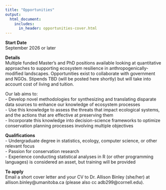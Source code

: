 ```yaml
---
title: "Opportunities"
output:
  html_document:
    includes:
      in_header: opportunities-cover.html
---
```


**Start Date**    
September 2026 or later   

**Details**   
Multiple funded Master's and  PhD positions available looking at quantitative approaches to supporting ecosystem resilience in anthropogenically-modified landscapes. Opportunities exist to collaborate with government and NGOs. Stipends TBD (will be posted here shortly) but will take into account cost of living and tuition.

Our lab aims to:    
- Develop novel methodologies for synthesizing and translating disparate data sources to enhance our knowledge of ecosystem processes   
- Use this knowledge to assess the threats that impact ecological systems, and the actions that are effective at preserving them   
- Incorporate this knowledge into decision-science frameworks to optimize conservation planning processes involving multiple objectives    

**Qualifications**    
- Undergraduate degree in statistics, ecology,
computer science, or other relevant focus   
- Passion for conservation research   
- Experience conducting statistical analyses in R (or other programming languages) is considered an asset, but training will be provided       

**To apply**    
Email a short cover letter and your CV to Dr.
Allison Binley (she/her) at allison.binley@umanitoba.ca (please also cc adb299@cornell.edu).
